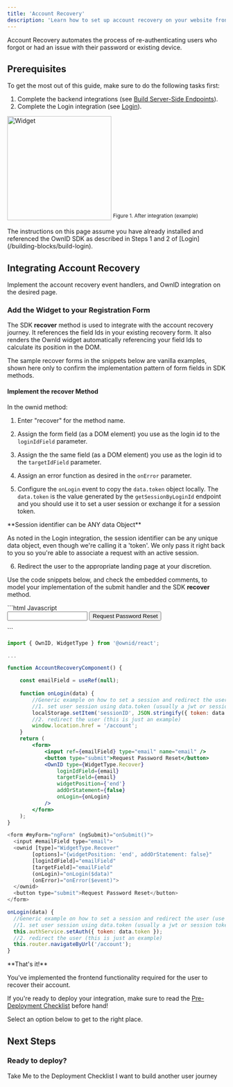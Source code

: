 ```yaml
---
title: 'Account Recovery'
description: 'Learn how to set up account recovery on your website frontend'
---
```


Account Recovery automates the process of re-authenticating users who forgot or had an issue with their password or existing device.

## Prerequisites
To get the most out of this guide, make sure to do the following tasks first: 

1. Complete the backend integrations (see [Build Server-Side Endpoints](/building-blocks/build-server-endpoints)).
2. Complete the Login integration (see [Login](/building-blocks/build-login)).

<img
  width="240"
  src="/images/account-recovery.png"
  alt="Widget"
  />
<sup>Figure 1. After integration (example)</sup>

<Note>
The instructions on this page assume you have already installed and referenced the OwnID SDK as described in Steps 1 and 2 of [Login](/building-blocks/build-login).
</Note>

## Integrating Account Recovery

Implement the account recovery event handlers, and OwnID integration on the desired page.

### Add the Widget to your Registration Form

The SDK **recover** method is used to integrate with the account recovery journey. It references the field Ids in your existing recovery form. It also renders the OwnId widget automatically referencing your field Ids to calculate its position in the DOM.  

The sample recover forms in the snippets below are vanilla examples, shown here only to confirm the implementation pattern of form fields in SDK methods. 

#### Implement the **recover** Method

In the ownid method:

1. Enter "recover" for the method name. 

2. Assign the form field (as a DOM element) you use as the login id to the `loginIdField` parameter.

3. Assign the the same field (as a DOM element) you use as the login id to the `targetIdField` parameter.

4. Assign an error function as desired in the `onError` parameter.

5. Configure the `onLogin` event to copy the `data.token` object locally. The `data.token` is the value generated by the `getSessionByLoginId` endpoint and you should use it to set a user session or exchange it for a session token.

<Note>
**Session identifier can be ANY data Object**

As noted in the Login integration, the session identifier can be any unique data object, even though we're calling it a 'token'. We only pass it right back to you so you're able to associate a request with an active session.
</Note>

6. Redirect the user to the appropriate landing page at your discretion.

Use the code snippets below, and check the embedded comments, to model your implementation of the submit handler and the SDK **recover** method.  

<CodeGroup>
```html Javascript
<body>
    <form name="myForm">
        <input id="email" type="text" name="email">
        <input type="submit" value="Request Password Reset">
    </form>
    <script>
        ownid('recover', {
            loginIdField: document.getElementById('email'),
            targetField: document.getElementById('email'),
            widgetPosition: 'end',
            addOrStatement: false,
            onError: (event) => console.log('onError', event),
            onLogin: function (data) {
                // Generic example on how to set a session and redirect the user (use your own!)
                // 1. set user session using data.token (usually a jwt or session token), generated in your backend and sent through the OwnID server
                localStorage.setItem('sessionID', JSON.stringify({ token: data.token }));
                // 2. redirect the user to your entry point 
                window.location.href = '/landingpage';
            }
        });
    </script>
</body>
```

```jsx React
import { OwnID, WidgetType } from '@ownid/react';

...

function AccountRecoveryComponent() {

    const emailField = useRef(null);
    
    function onLogin(data) {
        //Generic example on how to set a session and redirect the user (use your own!)
        //1. set user session using data.token (usually a jwt or session token), generated in your backend and sent through the OwnID server
        localStorage.setItem('sessionID', JSON.stringify({ token: data.token }));
        //2. redirect the user (this is just an example)
        window.location.href = '/account';
    }
    return (
        <form>
            <input ref={emailField} type="email" name="email" />
            <button type="submit">Request Password Reset</button>
            <OwnID type={WidgetType.Recover}
                loginIdField={email}
                targetField={email}
                widgetPosition={'end'}
                addOrStatement={false}
                onLogin={onLogin}
            />
        </form>
    );
}
```

```javascript Angular
<form #myForm="ngForm" (ngSubmit)="onSubmit()">
  <input #emailField type="email">
  <ownid [type]="WidgetType.Recover"
        [options]="{widgetPosition: 'end', addOrStatement: false}"
        [loginIdField]="emailField"
        [targetField]="emailField"
        (onLogin)="onLogin($data)"
        (onError)="onError($event)">
  </ownid>
  <button type="submit">Request Password Reset</button>
</form>

onLogin(data) {
  //Generic example on how to set a session and redirect the user (use your own!)
  //1. set user session using data.token (usually a jwt or session token), generated in your backend and sent through the OwnID server
  this.authService.setAuth({ token: data.token });
  //2. redirect the user (this is just an example)
  this.router.navigateByUrl('/account');
}
```
</CodeGroup>

<Check>
**That's it!** 

You've implemented the frontend functionality required for the user to recover their account.

If you're ready to deploy your integration, make sure to read the [Pre-Deployment Checklist](/building-blocks/pre-deployment-checklist) before hand!

Select an option below to get to the right place.

</Check>

## Next Steps

### Ready to deploy?

<CardGroup cols={2}>
<Card title="YES!" href="/building-blocks/pre-deployment-checklist" icon="rocket-launch">
 Take Me to the Deployment Checklist
</Card>

<Card title="NOT YET..." href="/building-blocks/build-frontend-integration"  icon="screwdriver-wrench">
 I want to build another user journey
</Card>

<NextStepsSnippet/>



</CardGroup>
